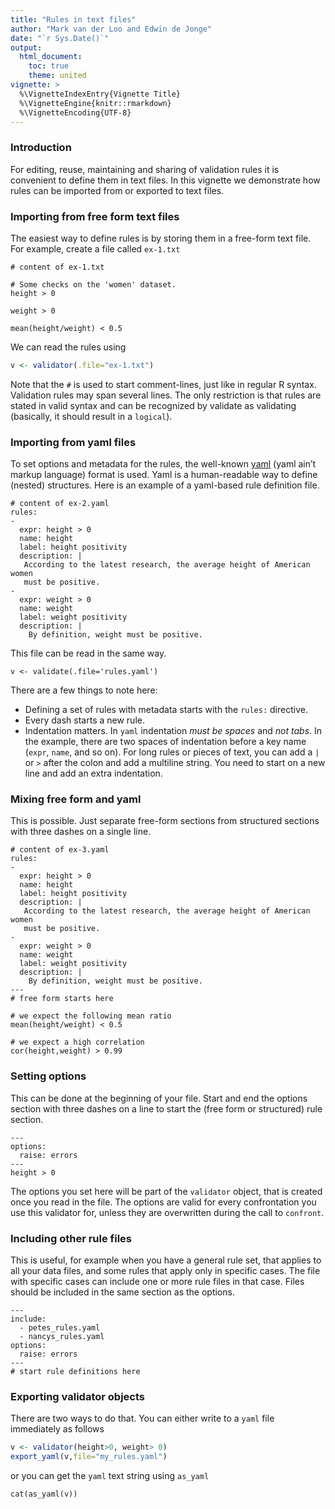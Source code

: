 ```yaml
---
title: "Rules in text files"
author: "Mark van der Loo and Edwin de Jonge"
date: "`r Sys.Date()`"
output: 
  html_document:
    toc: true
    theme: united
vignette: >
  %\VignetteIndexEntry{Vignette Title}
  %\VignetteEngine{knitr::rmarkdown}
  %\VignetteEncoding{UTF-8}
---
```


### Introduction

For editing, reuse, maintaining and sharing of validation rules it is convenient
to define them in text files. In this vignette we demonstrate how rules can be imported
from or exported to text files.

### Importing from free form text files
The easiest way to define rules is by storing them in a free-form text file. For example,
create a file called `ex-1.txt`
```
# content of ex-1.txt

# Some checks on the 'women' dataset. 
height > 0

weight > 0

mean(height/weight) < 0.5
```
We can read the rules using
```r
v <- validator(.file="ex-1.txt")
```
Note that the `#` is used to start comment-lines, just like in regular R syntax. Validation rules may span several lines. The only restriction is that rules are stated in valid syntax and can be recognized by validate as validating (basically, it should result in a `logical`).


### Importing from yaml files
To set options and metadata for the rules, the well-known [yaml](www.yaml.org) (yaml ain't markup language) format is used. Yaml is a human-readable way to define (nested) structures. Here is an example
of a yaml-based rule definition file.
```
# content of ex-2.yaml
rules:
- 
  expr: height > 0
  name: height
  label: height positivity
  description: |
   According to the latest research, the average height of American women
   must be positive. 
-
  expr: weight > 0
  name: weight
  label: weight positivity
  description: |
    By definition, weight must be positive.
```
This file can be read in the same way.
```
v <- validate(.file='rules.yaml')
```
There are a few things to note here:

- Defining a set of rules with metadata starts with the `rules:` directive.
- Every dash starts a new rule.
- Indentation matters. In `yaml` indentation _must be spaces_ and _not tabs_. In the example,
there are two spaces of indentation before a key name (`expr`, `name`, and so on). For long rules
or pieces of text, you can add a `|` or `>` after the colon and add a multiline string. You need
to start on a new line and add an extra indentation.

### Mixing free form and yaml
This is possible. Just separate free-form sections from structured sections with
three dashes on a single line.
```
# content of ex-3.yaml
rules:
- 
  expr: height > 0
  name: height
  label: height positivity
  description: |
   According to the latest research, the average height of American women
   must be positive. 
-
  expr: weight > 0
  name: weight
  label: weight positivity
  description: |
    By definition, weight must be positive.
---
# free form starts here

# we expect the following mean ratio
mean(height/weight) < 0.5

# we expect a high correlation
cor(height,weight) > 0.99
```

### Setting options
This can be done at the beginning of your file. Start and end the options section with three dashes
on a line to start the (free form or structured) rule section.
```
---
options:
  raise: errors
---
height > 0
```
The options you set here will be part of the `validator` object, that is created once you read in the file. The options are valid for every confrontation you use this validator for, unless they are overwritten during the call to `confront`.

### Including other rule files
This is useful, for example when you have a general rule set, that applies to all your data
files, and some rules that apply only in specific cases. The file with specific cases can include
one or more rule files in that case. Files should be included in the same section as the options.
```
---
include:
  - petes_rules.yaml
  - nancys_rules.yaml
options:
  raise: errors
---
# start rule definitions here
```

### Exporting validator objects
There are two ways to do that. You can either write to a `yaml` file immediately as follows
```r
v <- validator(height>0, weight> 0)
export_yaml(v,file="my_rules.yaml")
```
or you can get the `yaml` text string using `as_yaml`
```
cat(as_yaml(v))
```
















